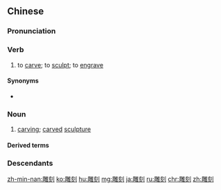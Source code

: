 {{also|彫刻}}
==Chinese==
{{zh-forms|alt=彫刻}}

===Pronunciation===
{{zh-pron
|m=diāokè
|c=diu1 hak1
|h=pfs=tiâu-khiet
|mn=tiau-khek
|ma=Zh-diaokè.ogg
|cat=v,n
}}

===Verb===
{{zh-verb}}

# to [[carve]]; to [[sculpt]]; to [[engrave]]

====Synonyms====
* {{zh-l|鐫刻}}

===Noun===
{{zh-noun}}

# [[carving]]; [[carved]] [[sculpture]]

====Derived terms====
{{zh-der|雕刻家}}

===Descendants===
{{CJKV||ちょうこく|조각|j=彫刻}}

{{zh-cat|Intermediate}}

[[zh-min-nan:雕刻]]
[[ko:雕刻]]
[[hu:雕刻]]
[[mg:雕刻]]
[[ja:雕刻]]
[[ru:雕刻]]
[[chr:雕刻]]
[[zh:雕刻]]